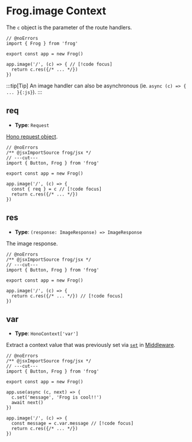 # Frog.image Context

The `c` object is the parameter of the route handlers.

```tsx twoslash
// @noErrors
import { Frog } from 'frog'
 
export const app = new Frog()

app.image('/', (c) => { // [!code focus]
  return c.res({/* ... */})
})
```

:::tip[Tip]
An image handler can also be asynchronous (ie. `async (c) => { ... }{:js}`).
:::

## req

- **Type**: `Request`

[Hono request object](https://hono.dev/api/request).

```tsx twoslash
// @noErrors
/** @jsxImportSource frog/jsx */
// ---cut---
import { Button, Frog } from 'frog'
 
export const app = new Frog()
 
app.image('/', (c) => {
  const { req } = c // [!code focus]
  return c.res({/* ... */})
})
```

## res

- **Type**: `(response: ImageResponse) => ImageResponse`

The image response.

```tsx twoslash
// @noErrors
/** @jsxImportSource frog/jsx */
// ---cut---
import { Button, Frog } from 'frog'
 
export const app = new Frog()
 
app.image('/', (c) => {
  return c.res({/* ... */}) // [!code focus]
})
```

## var

- **Type**: `HonoContext['var']`

Extract a context value that was previously set via [`set`](#set) in [Middleware](/concepts/middleware).

```tsx twoslash
// @noErrors
/** @jsxImportSource frog/jsx */
// ---cut---
import { Button, Frog } from 'frog'
 
export const app = new Frog()

app.use(async (c, next) => {
  c.set('message', 'Frog is cool!!')
  await next()
})
 
app.image('/', (c) => {
  const message = c.var.message // [!code focus]
  return c.res({/* ... */})
})
```
